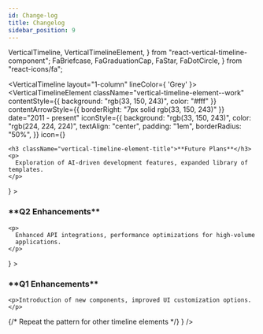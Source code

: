 ```yaml
---
id: Change-log
title: Changelog
sidebar_position: 9
---
```


  VerticalTimeline,
  VerticalTimelineElement,
} from "react-vertical-timeline-component";
  FaBriefcase,
  FaGraduationCap,
  FaStar,
  FaDotCircle,
} from "react-icons/fa";

<VerticalTimeline layout="1-column" lineColor={ 'Grey' }>
  <VerticalTimelineElement
    className="vertical-timeline-element--work"
    contentStyle={{ background: "rgb(33, 150, 243)", color: "#fff" }}
    contentArrowStyle={{ borderRight: "7px solid rgb(33, 150, 243)" }}
    date="2011 - present"
    iconStyle={{
      background: "rgb(33, 150, 243)",
      color: "rgb(224, 224, 224)",
      textAlign: "center",
      padding: "1em",
      borderRadius: "50%",
    }}
    icon={<FaStar />}
  >
    <h3 className="vertical-timeline-element-title">**Future Plans**</h3>
    <p>
      Exploration of AI-driven development features, expanded library of templates.
    </p>
  </VerticalTimelineElement>
  <VerticalTimelineElement
    className="vertical-timeline-element--work"
    contentStyle={{ background: "rgb(224, 224, 224)", color: "rgb(0,0,0)" }}
    contentArrowStyle={{ borderRight: "7px solid rgb(100, 100, 150)" }}
    date="2010 - 2011"
    iconStyle={{
      background: "rgb(100, 100, 150)",
      color: "rgb(224, 224, 224)",
      textAlign: "center",
      padding: "1em",
      borderRadius: "50%",
    }}
    icon={<FaStar />}
  >
    <h3 className="vertical-timeline-element-title">**Q2 Enhancements**</h3>

    <p>
      Enhanced API integrations, performance optimizations for high-volume
      applications.
    </p>

  </VerticalTimelineElement>
  <VerticalTimelineElement
    className="vertical-timeline-element--work"
    contentStyle={{ background: "rgb(224, 224, 224)", color: "rgb(0,0,0)" }}
    contentArrowStyle={{ borderRight: "7px solid rgb(100, 100, 150)" }}
    date="2010 - 2011"
    iconStyle={{
      background: "rgb(100, 100, 150)",
      color: "rgb(224, 224, 224)",
      textAlign: "center",
      padding: "1em",
      borderRadius: "50%",
    }}
    icon={<FaStar />}
  >
    <h3 className="vertical-timeline-element-title">**Q1 Enhancements**</h3>

    <p>Introduction of new components, improved UI customization options.</p>

  </VerticalTimelineElement>
  {/* Repeat the pattern for other timeline elements */}
  <VerticalTimelineElement
    contentArrowStyle={{ borderRight: "7px solid rgb(16, 204, 82)" }}
    iconStyle={{
      background: "rgb(216, 20, 22)",
      color: "rgb(224, 224, 224)",
      textAlign: "center",
      padding: "1em",
      borderRadius: "50%",
    }}
    icon={<FaDotCircle  />}
  />
</VerticalTimeline>
